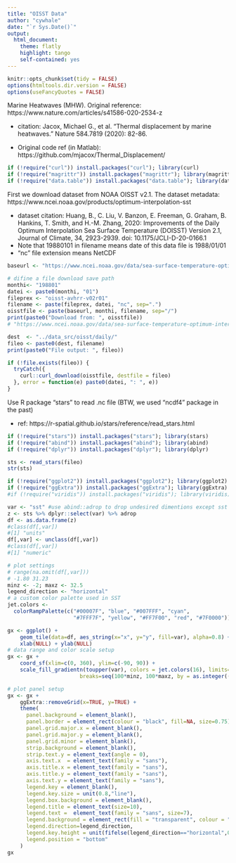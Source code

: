 ```yaml
---
title: "OISST Data"
author: "cywhale"
date: "`r Sys.Date()`"
output:
  html_document:
    theme: flatly
    highlight: tango
    self-contained: yes
---
```


```r
knitr::opts_chunk$set(tidy = FALSE)
options(htmltools.dir.version = FALSE)
options(useFancyQuotes = FALSE)
```

Marine Heatwaves (MHW). Original reference: https://www.nature.com/articles/s41586-020-2534-z

 - citation: Jacox, Michael G., et al. "Thermal displacement by marine heatwaves." Nature 584.7819 (2020): 82-86.

 - Original code ref (in Matlab): https://github.com/mjacox/Thermal_Displacement/

``` r
if (!require("curl")) install.packages("curl"); library(curl)
if (!require("magrittr")) install.packages("magrittr"); library(magrittr)
if (!require("data.table")) install.packages("data.table"); library(data.table)

```
First we download dataset from NOAA OISST v2.1. The dataset metadata: https://www.ncei.noaa.gov/products/optimum-interpolation-sst 

 - dataset citation: Huang, B., C. Liu, V. Banzon, E. Freeman, G. Graham, B. Hankins, T. Smith, and H.-M. Zhang, 2020: Improvements of the Daily Optimum Interpolation Sea Surface Temperature (DOISST) Version 2.1, Journal of Climate, 34, 2923-2939. doi: 10.1175/JCLI-D-20-0166.1
 - Note that 19880101 in filename means date of this data file is 1988/01/01
 - "nc" file extension means NetCDF


```r
baseurl <- "https://www.ncei.noaa.gov/data/sea-surface-temperature-optimum-interpolation/v2.1/access/avhrr"

# difine a file download save path
monthi<- "198801"
datei <- paste0(monthi, "01")
fileprex <- "oisst-avhrr-v02r01"
filename <- paste(fileprex, datei, "nc", sep=".")
oisstfile <- paste(baseurl, monthi, filename, sep="/")  
print(paste0("Download from: ", oisstfile))
# "https://www.ncei.noaa.gov/data/sea-surface-temperature-optimum-interpolation/v2.1/access/avhrr/198801/oisst-avhrr-v02r01.19880101.nc"

dest  <- "../data_src/oisst/daily/"
fileo <- paste0(dest, filename)
print(paste0("File output: ", fileo))

if (!file.exists(fileo)) {
  tryCatch({
    curl::curl_download(oisstfile, destfile = fileo)
  }, error = function(e) paste0(datei, ": ", e))
}  
```

Use R package "stars" to read .nc file (BTW, we used "ncdf4" package in the past)

 - ref: https://r-spatial.github.io/stars/reference/read_stars.html
 
``` r
if (!require("stars")) install.packages("stars"); library(stars)
if (!require("abind")) install.packages("abind"); library(abind)
if (!require("dplyr")) install.packages("dplyr"); library(dplyr)

sts <- read_stars(fileo)
str(sts)
```

``` r
if (!require("ggplot2")) install.packages("ggplot2"); library(ggplot2)
if (!require("ggExtra")) install.packages("ggExtra"); library(ggExtra)
#if (!require("viridis")) install.packages("viridis"); library(viridis)

var <- "sst" #use abind::adrop to drop undesired dimentions except sst
z <- sts %>% dplyr::select(var) %>% adrop 
df <- as.data.frame(z)
#class(df[,var])
#[1] "units"
df[,var] <- unclass(df[,var])
#class(df[,var])
#[1] "numeric"

# plot settings
# range(na.omit(df[,var]))
# -1.80 31.23
minz <- -2; maxz <- 32.5
legend_direction <- "horizontal"
# a custom color palette used in SST
jet.colors <-
  colorRampPalette(c("#00007F", "blue", "#007FFF", "cyan",
                     "#7FFF7F", "yellow", "#FF7F00", "red", "#7F0000"))

gx <- ggplot() +  
    geom_tile(data=df, aes_string(x="x", y="y", fill=var), alpha=0.8) + 
    xlab(NULL) + ylab(NULL)
# data range and color scale setup
gx <- gx + 
    coord_sf(xlim=c(0, 360), ylim=c(-90, 90)) +
    scale_fill_gradientn(toupper(var), colors = jet.colors(16), limits=c(minz, maxz),
                       breaks=seq(100*minz, 100*maxz, by = as.integer((maxz-minz)*100/3))/100)

# plot panel setup
gx <- gx + 
    ggExtra::removeGrid(x=TRUE, y=TRUE) +
    theme(
      panel.background = element_blank(), 
      panel.border = element_rect(colour = "black", fill=NA, size=0.75),
      panel.grid.major.x = element_blank(),
      panel.grid.major.y = element_blank(),
      panel.grid.minor = element_blank(),
      strip.background = element_blank(),
      strip.text.y = element_text(angle = 0),
      axis.text.x  = element_text(family = "sans"),
      axis.title.x = element_text(family = "sans"),
      axis.title.y = element_text(family = "sans"),
      axis.text.y = element_text(family = "sans"),
      legend.key = element_blank(),
      legend.key.size = unit(0.8,"line"),
      legend.box.background = element_blank(),
      legend.title = element_text(size=10),
      legend.text =  element_text(family = "sans", size=7),
      legend.background = element_rect(fill = "transparent", colour = "transparent"),
      legend.direction=legend_direction,
      legend.key.height = unit(fifelse(legend_direction=="horizontal",0.2,2),'cm'),
      legend.position = "bottom"
    )
gx

```